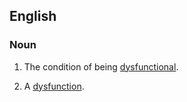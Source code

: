 ==English==

===Noun===
{{en-noun|dysfunctionalities|-}}

# {{context|uncountable}} The condition of being [[dysfunctional]].
# {{context|countable}} A [[dysfunction]].